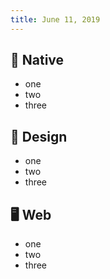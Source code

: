 ```yaml
---
title: June 11, 2019
---
```


## 📱 Native

-   one
-   two
-   three

## 🍭 Design

-   one
-   two
-   three

## 🖥 Web

-   one
-   two
-   three
